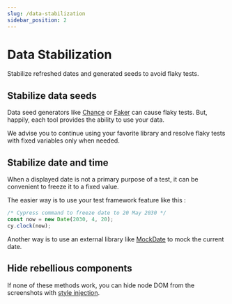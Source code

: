 ```yaml
---
slug: /data-stabilization
sidebar_position: 2
---
```


# Data Stabilization

Stabilize refreshed dates and generated seeds to avoid flaky tests.

## Stabilize data seeds

Data seed generators like [Chance](https://chancejs.com/) or [Faker](https://fakerjs.dev/) can cause flaky tests. But, happily, each tool provides the ability to use your data.

We advise you to continue using your favorite library and resolve flaky tests with fixed variables only when needed.

## Stabilize date and time

When a displayed date is not a primary purpose of a test, it can be convenient to freeze it to a fixed value.

The easier way is to use your test framework feature like this :

```js
/* Cypress command to freeze date to 20 May 2030 */
const now = new Date(2030, 4, 20);
cy.clock(now);
```

Another way is to use an external library like [MockDate](https://github.com/boblauer/MockDate) to mock the current date.

## Hide rebellious components

If none of these methods work, you can hide node DOM from the screenshots with [style injection](/style-injection).
